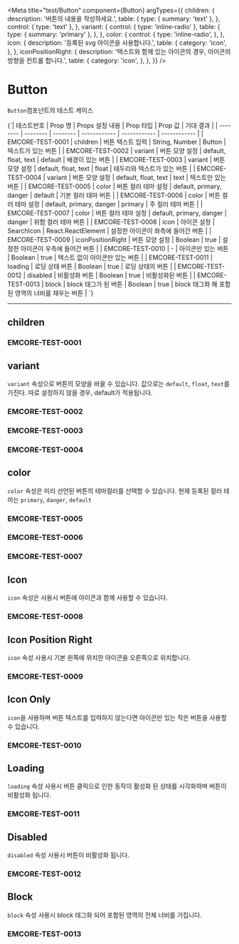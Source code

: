 

<Meta
  title="test/Button"
  component={Button}
  argTypes={{
    children: {
      description: '버튼의 내용을 작성하세요.',
      table: { type: { summary: 'text' }, },
      control: { type: 'text' },
    },
    variant: {
      control: { type: 'inline-radio' },
      table: { type: { summary: 'primary' }, },
    },
    color: {
      control: { type: 'inline-radio', },
    },
    icon: {
      description: '등록된 svg 아이콘을 사용합니다.',
      table: {
        category: 'icon',
      },
    },
    iconPositionRight: {
      description: '텍스트와 함께 있는 아이콘의 경우, 아이콘의 방향을 컨트롤 합니다.',
      table: {
        category: 'icon',
      },
    },
  }}
/>

# Button

`Button`컴포넌트의 테스트 케이스



<Markdown>
  {`| 테스트번호 | Prop 명 | Props 설정 내용 | Prop 타입 | Prop 값 | 기대 결과 |
    | -------- | -------- | -------- | ------------ | ------------ | ------------ |
    | EMCORE-TEST-0001 | children | 버튼 텍스트 입력 | String, Number | Button | 텍스트가 있는 버튼 |
    | EMCORE-TEST-0002 | variant | 버튼 모양 설정 | default, float, text | default | 배경이 있는 버튼 |
    | EMCORE-TEST-0003 | variant | 버튼 모양 설정 | default, float, text | float | 테두리와 텍스트가 있는 버튼 |
    | EMCORE-TEST-0004 | variant | 버튼 모양 설정 | default, float, text | text | 텍스트만 있는 버튼 |
    | EMCORE-TEST-0005 | color | 버튼 컬러 테마 설정 | default, primary, danger | default | 기본 컬러 테마 버튼 |
    | EMCORE-TEST-0006 | color | 버튼 컬러 테마 설정 | default, primary, danger | primary | 주 컬러 테마 버튼 |
    | EMCORE-TEST-0007 | color | 버튼 컬러 테마 설정 | default, primary, danger | danger | 위험 컬러 테마 버튼 |
    | EMCORE-TEST-0008 | icon | 아이콘 설정 | SearchIcon | React.ReactElement | 설정한 아이콘이 좌측에 들어간 버튼 |
    | EMCORE-TEST-0009 | iconPositionRight | 버튼 모양 설정 | Boolean | true | 설정한 아이콘이 우측에 들어간 버튼 |
    | EMCORE-TEST-0010 | - | 아이콘만 있는 버튼 | Boolean | true | 텍스트 없이 아이콘만 있는 버튼 |
    | EMCORE-TEST-0011 | loading | 로딩 상태 버튼 | Boolean | true | 로딩 상태의 버튼 |
    | EMCORE-TEST-0012 | disabled | 비활성화 버튼 | Boolean | true | 비활성화된 버튼 |
    | EMCORE-TEST-0013 | block | block 태그가 된 버튼 | Boolean | true | block 태그화 해 포함된 영역의 너비를 채우는 버튼 |
  `}
</Markdown>


---

## children
### EMCORE-TEST-0001
<Canvas of={ButtonStories.Default} />


## variant
`variant` 속성으로 버튼의 모양을 바꿀 수 있습니다. 값으로는 `default`, `float`, `text`를 가진다. 따로 설정하지 않을 경우, default가 적용됩니다.


### EMCORE-TEST-0002

<Canvas of={ButtonStories.VariantDefault} />

### EMCORE-TEST-0003
<Canvas of={ButtonStories.VariantFloat} />

### EMCORE-TEST-0004
<Canvas of={ButtonStories.VariantText} />



## color
`color` 속성은 미리 선언된 버튼의 테마컬러를 선택할 수 있습니다. 현재 등록된 컬러 테마는 `primary`, `danger`, `default`


### EMCORE-TEST-0005
<Canvas of={ButtonStories.ColorPrimary} />

### EMCORE-TEST-0006
<Canvas of={ButtonStories.ColorDanger} />

### EMCORE-TEST-0007
<Canvas of={ButtonStories.ColorDefault} />


## Icon
`icon` 속성은 사용시 버튼에 아이콘과 함께 사용할 수 있습니다.
### EMCORE-TEST-0008
<Canvas of={ButtonStories.LeftIconDefault} />
<Canvas of={ButtonStories.LeftIconFloat} />
<Canvas of={ButtonStories.LeftIconText} />

## Icon Position Right
`icon` 속성 사용시 기본 왼쪽에 위치한 아이콘을 오른쪽으로 위치합니다.
### EMCORE-TEST-0009
<Canvas of={ButtonStories.RightIconDefault} />
<Canvas of={ButtonStories.RightIconFloat} />
<Canvas of={ButtonStories.RightIconText} />


## Icon Only
`icon`을 사용하며 버튼 텍스트를 입력하지 않는다면 아이콘만 있는 작은 버튼을 사용할 수 있습니다.
### EMCORE-TEST-0010
<Canvas of={ButtonStories.IconOnly} />


## Loading
`loading` 속성 사용시 버튼 클릭으로 인한 동작이 활성화 된 상태를 시각화하며 버튼이 비활성화 됩니다.
### EMCORE-TEST-0011
<Canvas of={ButtonStories.Loading} />


## Disabled
`disabled` 속성 사용시 버튼이 비활성화 됩니다.
### EMCORE-TEST-0012
<Canvas of={ButtonStories.Disabled} />

## Block
`block` 속성 사용시 block 태그화 되어 포함된 영역의 전체 너비를 가집니다.
### EMCORE-TEST-0013
<Canvas of={ButtonStories.BlockButton} />
<Canvas of={ButtonStories.BlockLeftButton} />
<Canvas of={ButtonStories.BlockRightButton} />